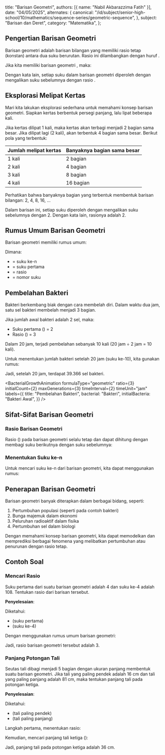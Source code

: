
  title: "Barisan Geometri",
  authors: [{ name: "Nabil Akbarazzima Fatih" }],
  date: "04/05/2025",
  alternates: {
    canonical:
      "/id/subject/senior-high-school/10/mathematics/sequence-series/geometric-sequence",
  },
  subject: "Barisan dan Deret",
  category: "Matematika",
};

## Pengertian Barisan Geometri

Barisan geometri adalah barisan bilangan yang memiliki rasio tetap (konstan) antara dua suku berurutan. Rasio ini dilambangkan dengan huruf <InlineMath math="r" />.

Jika kita memiliki barisan geometri <InlineMath math="U_1, U_2, U_3, ..., U_n" />, maka:

<BlockMath math="\frac{U_2}{U_1} = \frac{U_3}{U_2} = \frac{U_4}{U_3} = ... = r" />

Dengan kata lain, setiap suku dalam barisan geometri diperoleh dengan mengalikan suku sebelumnya dengan rasio <InlineMath math="r" />.

## Eksplorasi Melipat Kertas

Mari kita lakukan eksplorasi sederhana untuk memahami konsep barisan geometri. Siapkan kertas berbentuk persegi panjang, lalu lipat beberapa kali.

Jika kertas dilipat 1 kali, maka kertas akan terbagi menjadi 2 bagian sama besar. Jika dilipat lagi (2 kali), akan terbentuk 4 bagian sama besar. Berikut pola yang terbentuk:

| Jumlah melipat kertas | Banyaknya bagian sama besar |
| --------------------- | --------------------------- |
| 1 kali                | 2 bagian                    |
| 2 kali                | 4 bagian                    |
| 3 kali                | 8 bagian                    |
| 4 kali                | 16 bagian                   |

Perhatikan bahwa banyaknya bagian yang terbentuk membentuk barisan bilangan: 2, 4, 8, 16, ...

Dalam barisan ini, setiap suku diperoleh dengan mengalikan suku sebelumnya dengan 2. Dengan kata lain, rasionya adalah 2.

## Rumus Umum Barisan Geometri

Barisan geometri memiliki rumus umum:

<BlockMath math="U_n = a \cdot r^{n-1}" />

Dimana:

- <InlineMath math="U_n" /> = suku ke-n
- <InlineMath math="a" /> = suku pertama
- <InlineMath math="r" /> = rasio
- <InlineMath math="n" /> = nomor suku

## Pembelahan Bakteri

Bakteri berkembang biak dengan cara membelah diri. Dalam waktu dua jam, satu sel bakteri membelah menjadi 3 bagian.

Jika jumlah awal bakteri adalah 2 sel, maka:

- Suku pertama (<InlineMath math="U_1" />) = 2
- Rasio (<InlineMath math="r" />) = 3

Dalam 20 jam, terjadi pembelahan sebanyak 10 kali (20 jam ÷ 2 jam = 10 kali).

Untuk menentukan jumlah bakteri setelah 20 jam (suku ke-10), kita gunakan rumus:

<BlockMath math="U_{10} = 2 \cdot 3^{10-1} = 2 \cdot 3^9 = 2 \cdot 19.683 = 39.366" />

Jadi, setelah 20 jam, terdapat 39.366 sel bakteri.

<BacterialGrowthAnimation
  formulaType="geometric"
  ratio={3}
  initialCount={2}
  maxGenerations={3}
  timeInterval={2}
  timeUnit="jam"
  labels={{
    title: "Pembelahan Bakteri",
    bacterial: "Bakteri",
    initialBacteria: "Bakteri Awal",
  }}
/>

## Sifat-Sifat Barisan Geometri

### Rasio Barisan Geometri

Rasio (<InlineMath math="r" />) pada barisan geometri selalu tetap dan dapat dihitung dengan membagi suku berikutnya dengan suku sebelumnya:

<BlockMath math="r = \frac{U_2}{U_1} = \frac{U_3}{U_2} = \frac{U_4}{U_3} = ..." />

### Menentukan Suku ke-n

Untuk mencari suku ke-n dari barisan geometri, kita dapat menggunakan rumus:

<BlockMath math="U_n = a \cdot r^{n-1}" />

## Penerapan Barisan Geometri

Barisan geometri banyak diterapkan dalam berbagai bidang, seperti:

1. Pertumbuhan populasi (seperti pada contoh bakteri)
2. Bunga majemuk dalam ekonomi
3. Peluruhan radioaktif dalam fisika
4. Pertumbuhan sel dalam biologi

Dengan memahami konsep barisan geometri, kita dapat memodelkan dan memprediksi berbagai fenomena yang melibatkan pertumbuhan atau penurunan dengan rasio tetap.

## Contoh Soal

### Mencari Rasio

Suku pertama dari suatu barisan geometri adalah 4 dan suku ke-4 adalah 108. Tentukan rasio dari barisan tersebut.

**Penyelesaian**:

Diketahui:

- <InlineMath math="a = 4" /> (suku pertama)
- <InlineMath math="U_4 = 108" /> (suku ke-4)

Dengan menggunakan rumus umum barisan geometri:

<div className="flex flex-col gap-4">
  <BlockMath math="U_4 = a \cdot r^{4-1}" />
  <BlockMath math="108 = 4 \cdot r^3" />
  <BlockMath math="r^3 = \frac{108}{4} = 27" />
  <BlockMath math="r = \sqrt[3]{27} = 3" />
</div>

Jadi, rasio barisan geometri tersebut adalah 3.

### Panjang Potongan Tali

Seutas tali dibagi menjadi 5 bagian dengan ukuran panjang membentuk suatu barisan geometri. Jika tali yang paling pendek adalah 16 cm dan tali yang paling panjang adalah 81 cm, maka tentukan panjang tali pada potongan ketiga.

**Penyelesaian**:

Diketahui:

- <InlineMath math="a = 16" /> (tali paling pendek)
- <InlineMath math="U_5 = 81" /> (tali paling panjang)

Langkah pertama, menentukan rasio:

<div className="flex flex-col gap-4">
  <BlockMath math="U_5 = a \cdot r^{5-1}" />
  <BlockMath math="81 = 16 \cdot r^4" />
  <BlockMath math="r^4 = \frac{81}{16}" />
  <BlockMath math="r = \sqrt[4]{\frac{81}{16}} = \frac{3}{2}" />
</div>

Kemudian, mencari panjang tali ketiga (<InlineMath math="U_3" />):

<div className="flex flex-col gap-4">
  <BlockMath math="U_3 = a \cdot r^{3-1}" />
  <BlockMath math="U_3 = 16 \cdot \left(\frac{3}{2}\right)^2" />
  <BlockMath math="U_3 = 16 \cdot \frac{9}{4}" />
  <BlockMath math="U_3 = 36" />
</div>

Jadi, panjang tali pada potongan ketiga adalah 36 cm.
